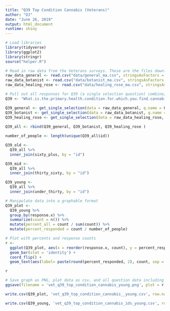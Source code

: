 ```yaml
---
title: "Q39 Top Condition Cannabis (Veterans)"
author: "DJ"
date: "June 26, 2019"
output: html_document
runtime: shiny
---
```


```r
# Load libraries
library(tidyverse)
library(ggplot2)
library(stringr)
source("helper.R")
```

```r
# Read in raw data from the Veterans surveys. These are the files downloaded from survey monkey saved as a .csv
raw_data_general <- read.csv("data/general_ma.csv", stringsAsFactors = FALSE)
raw_data_botanist <- read.csv("data/botanist_ma.csv", stringsAsFactors = FALSE)
raw_data_healing_rose <- read.csv("data/healing_rose_ma.csv", stringsAsFactors = FALSE)
```

```r
# Pull out all responses for Q39 (a single selection question) combine, then determine 'question n'
Q39 <- "What.is.the.primary.health.condition.for.which.you.find.cannabis.to.be.helpful...Please.select.one."

Q39_general <- get_single_selection(data = raw_data_general, q.name = Q39)
Q39_botanist <- get_single_selection(data = raw_data_botanist, q.name = Q39)
Q39_healing_rose <- get_single_selection(data = raw_data_healing_rose, q.name = Q39)
  
Q39_all <- rbind(Q39_general, Q39_botanist, Q39_healing_rose )

number_of_people <- length(unique(Q39_all$id))
```

```r
Q39_old <- 
  Q39_all %>%
  inner_join(sixty_plus, by = "id")
```

```r
Q39_mid <- 
  Q39_all %>%
  inner_join(thirty_sixty, by = "id")
```

```r
Q39_young <- 
  Q39_all %>%
  inner_join(under_thirty, by = "id")
```


```r
# Manipulate data into a graphable format
Q39_plot <- 
  Q39_young %>%
  group_by(response.x) %>%
  summarize(count = n()) %>%
  mutate(percent_all = count / sum(count)) %>%
  mutate(percent_responded = count / number_of_people)
```

```r
# Plot with percents and response counts
r <- 
  ggplot(Q39_plot, aes(x = reorder(response.x, count), y = percent_responded)) +
  geom_bar(stat = 'identity') +
  coord_flip() +
  geom_text(aes(label= paste(round(percent_responded, 2), count, sep = "***")))

r
```

```r
# Save graph as PNG, plot data as csv, and all question data including response IDs as csv (save question n and N at end of plot file as "_x.x")
ggsave(filename = 'vet_q39_top_condition_cannabis_young.png', plot = r, device = 'png')

write.csv(Q39_plot, 'vet_q39_top_condition_cannabis__young.csv', row.names = FALSE)

write.csv(Q39_young, 'vet_q39_top_condition_cannabis_ids_young.csv', row.names = FALSE)
```
